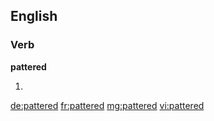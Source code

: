 ==English==

===Verb===
'''pattered'''

# {{past of|patter}}

[[de:pattered]]
[[fr:pattered]]
[[mg:pattered]]
[[vi:pattered]]